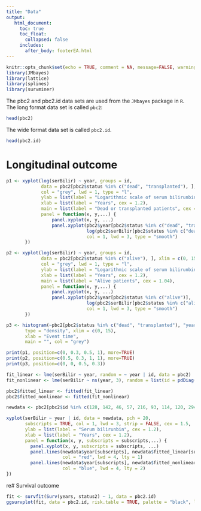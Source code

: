 ```yaml
---
title: "Data"
output: 
   html_document:
     toc: true
     toc_float:
       collapsed: false
     includes:
       after_body: footerEA.html
---
```


```r
knitr::opts_chunk$set(echo = TRUE, comment = NA, message=FALSE, warning=FALSE)
library(JMbayes)
library(lattice)
library(splines)
library(survminer)
```

The pbc2 and pbc2.id data sets are used from the <code>JMbayes</code> package in <code>R</code>. 
The long format data set is called <code>pbc2</code>: 
```r
head(pbc2)
```

The wide format data set is called <code>pbc2.id</code>. 
```r
head(pbc2.id)
```

# Longitudinal outcome

```r
p1 <- xyplot(log(serBilir) ~ year, groups = id, 
             data = pbc2[pbc2$status %in% c("dead", "transplanted"), ], xlim = c(0, 15),
             col = "grey", lwd = 1, type = "l",
             ylab = list(label = "Logarithmic scale of serum bilirunbin", cex = 1.2), 
             xlab = list(label = "Years", cex = 1.2),
             main = list(label = "Dead or transplanted patients", cex = 1.04),
             panel = function(x, y,...) {
                 panel.xyplot(x, y, ...)
                 panel.xyplot(pbc2$year[pbc2$status %in% c("dead", "transplanted")], 
                              log(pbc2$serBilir[pbc2$status %in% c("dead", "transplanted")]), 
                              col = 1, lwd = 3, type = "smooth")
       })

p2 <- xyplot(log(serBilir) ~ year, groups = id, 
             data = pbc2[pbc2$status %in% c("alive"), ], xlim = c(0, 15),
             col = "grey", lwd = 1, type = "l",
             ylab = list(label = "Logarithmic scale of serum bilirunbin", cex = 1.2), 
             xlab = list(label = "Years", cex = 1.2),
             main = list(label = "Alive patients", cex = 1.04),
             panel = function(x, y,...) {
                 panel.xyplot(x, y, ...)
                 panel.xyplot(pbc2$year[pbc2$status %in% c("alive")], 
                              log(pbc2$serBilir[pbc2$status %in% c("alive")]), 
                              col = 1, lwd = 3, type = "smooth")
       })

p3 <- histogram(~pbc2[pbc2$status %in% c("dead", "transplanted"), "years"], data = pbc2,
       type = "density", xlim = c(0, 15), 
       xlab = "Event time",
       main = "", col = "grey")

print(p1, position=c(0, 0.3, 0.5, 1), more=TRUE)
print(p2, position=c(0.5, 0.3, 1, 1), more=TRUE)
print(p3, position=c(0, 0, 0.5, 0.3))

```


```r
fit_linear <- lme(serBilir ~ year, random = ~ year | id, data = pbc2)
fit_nonlinear <- lme(serBilir ~ ns(year, 3), random = list(id = pdDiag(form = ~ ns(year, 3))), data = pbc2)

pbc2$fitted_linear <- fitted(fit_linear)
pbc2$fitted_nonlinear <- fitted(fit_nonlinear)

newdata <- pbc2[pbc2$id %in% c(128, 142, 46, 57, 216, 93, 114, 120, 294), ]

xyplot(serBilir ~ year | id, data = newdata, pch = 20, 
       subscripts = TRUE, col = 1, lwd = 3, strip = FALSE, cex = 1.5,
       ylab = list(label = "Serum bilirunbin", cex = 1.2),
       xlab = list(label = "Years", cex = 1.2),
       panel = function(x, y, subscripts = subscripts,...) {
         panel.xyplot(x, y, subscripts = subscripts, ...)
         panel.lines(newdata$year[subscripts], newdata$fitted_linear[subscripts], 
                     col = "red", lwd = 4, lty = 1)
         panel.lines(newdata$year[subscripts], newdata$fitted_nonlinear[subscripts], 
                     col = "blue", lwd = 4, lty = 2)
})
```

re# Survival outcome

```r
fit <- survfit(Surv(years, status2) ~ 1, data = pbc2.id)
ggsurvplot(fit, data = pbc2.id, risk.table = TRUE, palette = "black", legend = "none")
```

